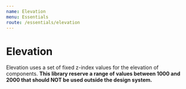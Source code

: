 ```yaml
---
name: Elevation
menu: Essentials
route: /essentials/elevation
---
```


# Elevation

Elevation uses a set of fixed z-index values for the elevation of components.
**This library reserve a range of values between 1000 and 2000 that should NOT be used
outside the design system.**
